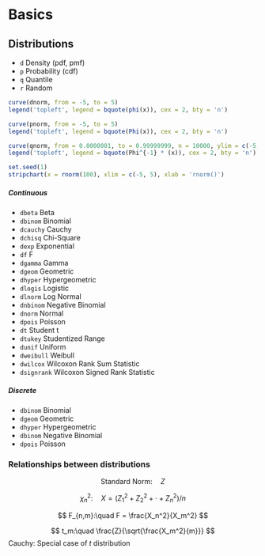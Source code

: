 # Basics

## Distributions

* `d` Density (pdf, pmf)
* `p` Probability (cdf)
* `q` Quantile
* `r` Random


```{r, echo=FALSE, fig.show='hold', fig.align='default', out.width='24%', fig.width=4, fig.height=5}
curve(dnorm, from = -5, to = 5)
legend('topleft', legend = bquote(phi(x)), cex = 2, bty = 'n')

curve(pnorm, from = -5, to = 5)
legend('topleft', legend = bquote(Phi(x)), cex = 2, bty = 'n')

curve(qnorm, from = 0.0000001, to = 0.99999999, n = 10000, ylim = c(-5,5))
legend('topleft', legend = bquote(Phi^{-1} * (x)), cex = 2, bty = 'n')

set.seed(1)
stripchart(x = rnorm(100), xlim = c(-5, 5), xlab = 'rnorm()')
```



##### Continuous {-}

* `dbeta` Beta
* `dbinom` Binomial
* `dcauchy` Cauchy
* `dchisq` Chi-Square
* `dexp` Exponential
* `df` F
* `dgamma` Gamma
* `dgeom` Geometric
* `dhyper` Hypergeometric
* `dlogis` Logistic
* `dlnorm` Log Normal
* `dnbinom` Negative Binomial
* `dnorm` Normal
* `dpois` Poisson
* `dt` Student t
* `dtukey` Studentized Range
* `dunif` Uniform
* `dweibull` Weibull
* `dwilcox` Wilcoxon Rank Sum Statistic
* `dsignrank` Wilcoxon Signed Rank Statistic

##### Discrete {-}

* `dbinom` Binomial
* `dgeom` Geometric
* `dhyper` Hypergeometric
* `dbinom` Negative Binomial
* `dpois` Poisson



### Relationships between distributions

$$
\text{Standard Norm}:\quad Z
$$

$$
\chi_n^2:\quad X = (Z_1^2 + Z_2^2 + \cdot + Z_n^2)/n
$$


$$
F_{n,m}:\quad F = \frac{X_n^2}{X_m^2}
$$

$$
t_m:\quad \frac{Z}{\sqrt{\frac{X_m^2}{m}}}
$$
Cauchy: Special case of $t$ distribution